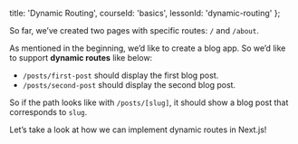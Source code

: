 
  title: 'Dynamic Routing',
  courseId: 'basics',
  lessonId: 'dynamic-routing'
};

So far, we’ve created two pages with specific routes: `/` and `/about`.

As mentioned in the beginning, we’d like to create a blog app. So we’d like to support <strong>dynamic routes</strong> like below:

- `/posts/first-post` should display the first blog post.
- `/posts/second-post` should display the second blog post.

So if the path looks like with `/posts/[slug]`, it should show a blog post that corresponds to `slug`.

Let’s take a look at how we can implement dynamic routes in Next.js!

